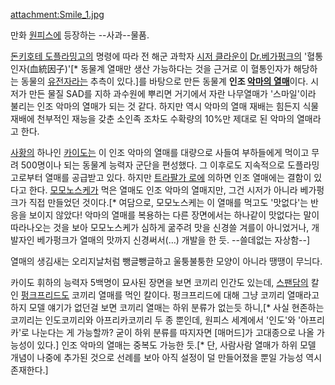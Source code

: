 attachment:Smile_1.jpg

만화 [[원피스(만화)|원피스]]에 등장하는 --사과--물품.

[[돈키호테 도플라밍고]]의 명령에 따라 전 해군 과학자 [[시저 클라운]]이 [[Dr.베가펑크]]의 '혈통인자(血統因子)'[* 동물계 열매만 생산 가능하다는 것을 근거로 이 혈통인자가 해당하는 동물의 [[유전자]]라는 추측이 있다.]를 바탕으로 만든 동물계 '''인조 [[악마의 열매]]'''이다. 시저가 만든 물질 SAD를 지하 과수원에 뿌리면 거기에서 자란 나무열매가 '스마일'이라 불리는 인조 악마의 열매가 되는 것 같다. 하지만 역시 악마의 열매 재배는 힘든지 식물 재배에 천부적인 재능을 갖춘 소인족 조차도 수확량의 10%만 제대로 된 악마의 열매라고 한다.

[[사황]]의 하나인 [[카이도(원피스)|카이도]]는 이 인조 악마의 열매를 대량으로 사들여 부하들에게 먹이고 무려 500명이나 되는 동물계 능력자 군단을 편성했다. 그 이후로도 지속적으로 도플라밍고로부터 열매를 공급받고 있다. 하지만 [[트라팔가 로]]에 의하면 인조 열매에는 결함이 있다고 한다. [[모모노스케]]가 먹은 열매도 인조 악마의 열매지만, 그건 시저가 아니라 베가펑크가 직접 만들었던 것이다.[* 여담으로, 모모노스케는 이 열매를 먹고도 '맛없다'는 반응을 보이지 않았다! 악마의 열매를 복용하는 다른 장면에서는 하나같이 맛없다는 말이 따라나오는 것을 보아 모모노스케가 심하게 굶주려 맛을 신경쓸 겨를이 아니었거나, 개발자인 베가펑크가 열매의 맛까지 신경써서(…) 개발을 한 듯. --쓸데없는 자상함--] 

열매의 생김새는 오리지날처럼 뺑글뺑글하고 울퉁불퉁한 모양이 아니라 땡땡이 무늬다.

카이도 휘하의 능력자 5백명이 묘사된 장면을 보면 코끼리 인간도 있는데, [[스팬담]]의 칼인 [[펑크프리드]]도 코끼리 열매를 먹인 칼이다. 펑크프리드에 대해 그냥 코끼리 열매라고 하지 모델 얘기가 없던걸 보면 코끼리 열매는 하위 분류가 없는듯 하니,[* 사실 현존하는 코끼리는 인도코끼리와 아프리카코끼리 두 종 뿐인데, 원피스 세계에서 '인도'와 '아프리카'로 나눈다는 게 가능할까? 굳이 하위 분류를 따지자면 [매머드]가 고대종으로 나올 가능성이 있다.] 인조 악마의 열매는 중복도 가능한 듯.[* 단, 사람사람 열매가 하위 모델 개념이 나중에 추가된 것으로 선례를 보아 아직 설정이 덜 만들어졌을 뿐일 가능성 역시 존재한다.]
